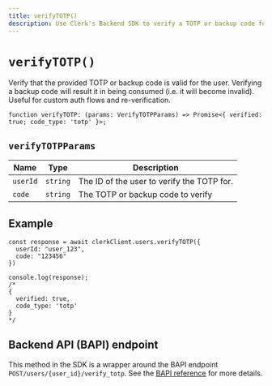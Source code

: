 ```yaml
---
title: verifyTOTP()
description: Use Clerk's Backend SDK to verify a TOTP or backup code for a user.
---
```


# `verifyTOTP()`

Verify that the provided TOTP or backup code is valid for the user. Verifying a backup code will result it in being consumed (i.e. it will become invalid). Useful for custom auth flows and re-verification.

```tsx
function verifyTOTP: (params: VerifyTOTPParams) => Promise<{ verified: true; code_type: 'totp' }>;
```

## `verifyTOTPParams`

| Name | Type | Description |
| --- | --- | --- |
| `userId` | `string` | The ID of the user to verify the TOTP for. |
| `code` | `string` | The TOTP or backup code to verify |

## Example

```tsx
const response = await clerkClient.users.verifyTOTP({
  userId: "user_123",
  code: "123456"
})

console.log(response);
/*
{
  verified: true,
  code_type: 'totp'
}
*/
```

## Backend API (BAPI) endpoint

This method in the SDK is a wrapper around the BAPI endpoint `POST/users/{user_id}/verify_totp`. See the [BAPI reference](https://clerk.com/docs/reference/backend-api/tag/Users#operation/VerifyTOTP) for more details.
